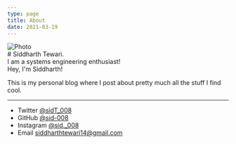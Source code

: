 ```yaml
---
type: page
title: About
date: 2021-03-19
---
```



<div style={{borderRadius: '5%', overflow: 'hidden'}}>
<Image
  src="/images/bg_16.jpg"
  alt="Photo"
  width={2304}
  height={1400}
  priority
  className="next-image"
/>
</div>
# Siddharth Tewari.

<div class="contain">
<div class="typewriter">
I am a systems engineering enthusiast! 
</div>
</div>
Hey, I'm Siddharth! 

This is my personal blog where I post about pretty much all the stuff I find cool.

---

- Twitter [@sidT_008](https://twitter.com/sidT_008)
- GitHub [@sid-008](https://github.com/sid-008)
- Instagram [@sid._008](https://instagram.com/sid_.008)
- Email siddharthtewari14@gmail.com

